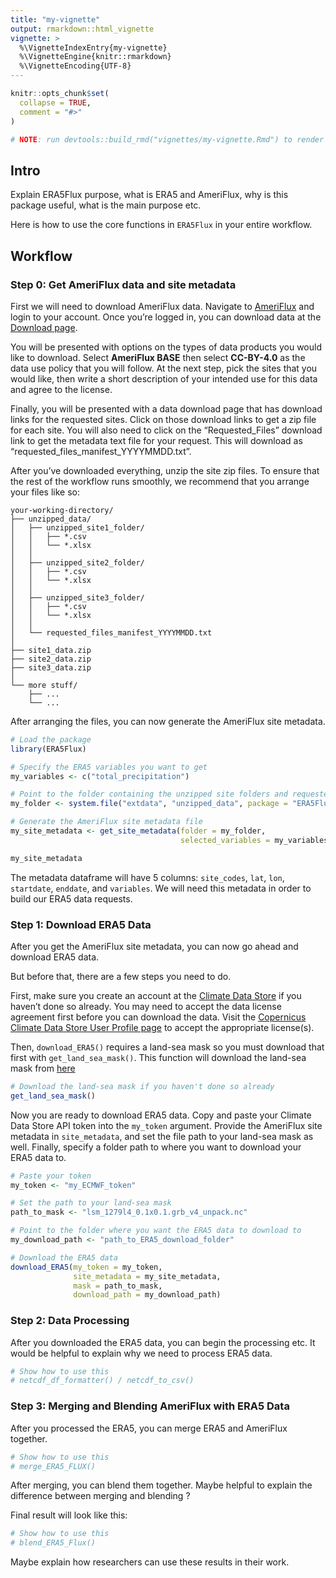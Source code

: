 ```yaml
---
title: "my-vignette"
output: rmarkdown::html_vignette
vignette: >
  %\VignetteIndexEntry{my-vignette}
  %\VignetteEngine{knitr::rmarkdown}
  %\VignetteEncoding{UTF-8}
---
```


```r
knitr::opts_chunk$set(
  collapse = TRUE,
  comment = "#>"
)
```

```r
# NOTE: run devtools::build_rmd("vignettes/my-vignette.Rmd") to render this vignette
```

## Intro 

Explain ERA5Flux purpose, what is ERA5 and AmeriFlux, why is this package useful, what is the main purpose etc.

Here is how to use the core functions in `ERA5Flux` in your entire workflow.

## Workflow 

### Step 0: Get AmeriFlux data and site metadata

First we will need to download AmeriFlux data. Navigate to [AmeriFlux](https://ameriflux.lbl.gov/) and login to your account. Once you're logged in, you can download data at the [Download page](https://ameriflux.lbl.gov/data/download-data/).

You will be presented with options on the types of data products you would like to download. Select **AmeriFlux BASE** then select **CC-BY-4.0** as the data use policy that you will follow. At the next step, pick the sites that you would like, then write a short description of your intended use for this data and agree to the license. 

Finally, you will be presented with a data download page that has download links for the requested sites. Click on those download links to get a zip file for each site. You will also need to click on the "Requested_Files" download link to get the metadata text file for your request. This will download as "requested_files_manifest_YYYYMMDD.txt". 

After you've downloaded everything, unzip the site zip files. To ensure that the rest of the workflow runs smoothly, we recommend that you arrange your files like so:

```
your-working-directory/
├── unzipped_data/          
│   ├── unzipped_site1_folder/  
│   │   ├── *.csv
│   │   └── *.xlsx
│   │
│   ├── unzipped_site2_folder/
│   │   ├── *.csv
│   │   └── *.xlsx
│   │
│   ├── unzipped_site3_folder/
│   │   ├── *.csv
│   │   └── *.xlsx
│   │
│   └── requested_files_manifest_YYYYMMDD.txt
│
├── site1_data.zip  
├── site2_data.zip 
├── site3_data.zip 
│
└── more stuff/               
    ├── ...   
    └── ...
```
After arranging the files, you can now generate the AmeriFlux site metadata.

```r
# Load the package
library(ERA5Flux)

# Specify the ERA5 variables you want to get
my_variables <- c("total_precipitation")

# Point to the folder containing the unzipped site folders and requested files manifest
my_folder <- system.file("extdata", "unzipped_data", package = "ERA5Flux")

# Generate the AmeriFlux site metadata file
my_site_metadata <- get_site_metadata(folder = my_folder,
                                      selected_variables = my_variables)

my_site_metadata
```

The metadata dataframe will have 5 columns: `site_codes`, `lat`, `lon`, `startdate`, `enddate`, and `variables`. We will need this metadata in order to build our ERA5 data requests. 

### Step 1: Download ERA5 Data

After you get the AmeriFlux site metadata, you can now go ahead and download ERA5 data.

But before that, there are a few steps you need to do.

First, make sure you create an account at the [Climate Data Store](https://cds.climate.copernicus.eu/) if you haven't done so already. You may need to accept the data license agreement first before you can download the data. Visit the [Copernicus Climate Data Store User Profile page](https://cds.climate.copernicus.eu/profile) to accept the appropriate license(s). 

Then, `download_ERA5()` requires a land-sea mask so you must download that first with `get_land_sea_mask()`. This function will download the land-sea mask from [here](https://confluence.ecmwf.int/pages/viewpage.action?pageId=140385202#ERA5Land:datadocumentation-parameterlistingParameterlistings)

```r
# Download the land-sea mask if you haven't done so already
get_land_sea_mask()
```

Now you are ready to download ERA5 data. Copy and paste your Climate Data Store API token into the `my_token` argument. Provide the AmeriFlux site metadata in `site_metadata`, and set the file path to your land-sea mask as well. Finally, specify a folder path to where you want to download your ERA5 data to.  

```r
# Paste your token 
my_token <- "my_ECMWF_token"

# Set the path to your land-sea mask
path_to_mask <- "lsm_1279l4_0.1x0.1.grb_v4_unpack.nc"

# Point to the folder where you want the ERA5 data to download to
my_download_path <- "path_to_ERA5_download_folder"

# Download the ERA5 data
download_ERA5(my_token = my_token,
              site_metadata = my_site_metadata,
              mask = path_to_mask,
              download_path = my_download_path)
```

### Step 2: Data Processing

After you downloaded the ERA5 data, you can begin the processing etc. It would be helpful to explain why we need to process ERA5 data. 

```r
# Show how to use this
# netcdf_df_formatter() / netcdf_to_csv()
```

### Step 3: Merging and Blending AmeriFlux with ERA5 Data

After you processed the ERA5, you can merge ERA5 and AmeriFlux together.

```r
# Show how to use this
# merge_ERA5_FLUX()
```

After merging, you can blend them together. Maybe helpful to explain the difference between merging and blending ?

Final result will look like this: 

```r
# Show how to use this
# blend_ERA5_Flux()
```

Maybe explain how researchers can use these results in their work. 

